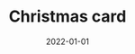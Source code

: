 ---
cover: "./christmas.png"
date: "2022-01-01"
title: "Christmas card"
defer: false
slug: "/christmas-card"
areas:
  -  .

---